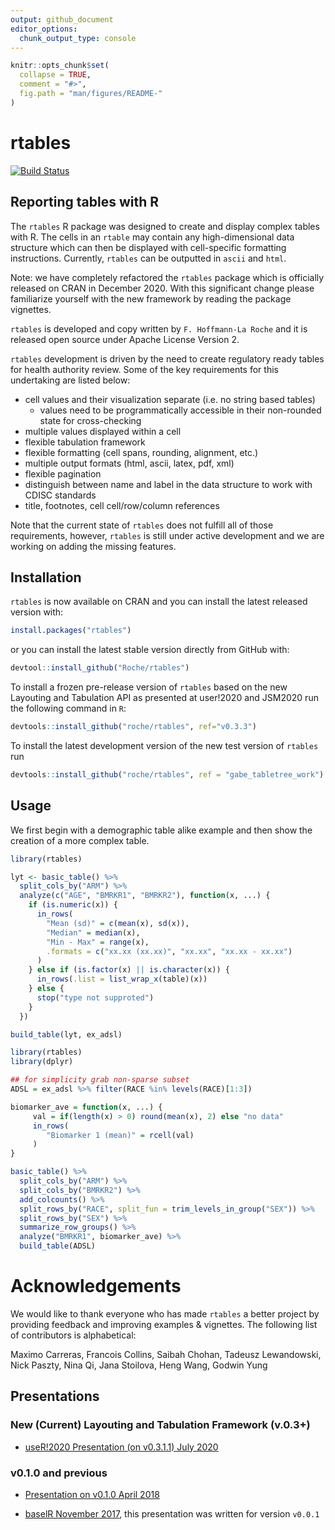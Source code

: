 ```yaml
---
output: github_document
editor_options: 
  chunk_output_type: console
---
```


<!-- README.md is generated from README.Rmd. Please edit that file -->

```r
knitr::opts_chunk$set(
  collapse = TRUE,
  comment = "#>",
  fig.path = "man/figures/README-"
)
```

# rtables

[![Build Status](https://travis-ci.org/Roche/rtables.svg?branch=master)](https://travis-ci.org/Roche/rtables/)


## Reporting tables with R

The `rtables` R package was designed to create and display complex tables with R. The cells in an `rtable` may contain
any high-dimensional data structure which can then be displayed with cell-specific formatting instructions. Currently,
`rtables` can be outputted in `ascii` and `html`.

Note: we have completely refactored the `rtables` package which is officially released on CRAN in December 2020. With this significant change please familiarize yourself with the new framework by reading the package vignettes.

`rtables` is developed and copy written by `F. Hoffmann-La Roche` and it is released open source under Apache
License Version 2. 

`rtables` development is driven by the need to create regulatory ready tables for health authority review. Some of the key requirements for this undertaking are listed below:

* cell values and their visualization separate (i.e. no string based tables)
  - values need to be programmatically accessible in their non-rounded state for cross-checking
* multiple values displayed within a cell
* flexible tabulation framework
* flexible formatting (cell spans, rounding, alignment, etc.)
* multiple output formats (html, ascii, latex, pdf, xml)
* flexible pagination
* distinguish between name and label in the data structure to work with CDISC standards
* title, footnotes, cell cell/row/column references

Note that the current state of `rtables` does not fulfill all of those requirements, however, `rtables` is still under
active development and we are working on adding the missing features.


## Installation

`rtables` is now available on CRAN and you can install the latest released version with:

```r
install.packages("rtables")
```

or you can install the latest stable version directly from GitHub with:

```r
devtool::install_github("Roche/rtables")
```

To install a frozen pre-release version of `rtables` based on the new Layouting and Tabulation API as presented at
user!2020 and JSM2020 run the following command in `R`:

```r
devtools::install_github("roche/rtables", ref="v0.3.3")
```

To install the latest development version of the new test version of `rtables` run

```r
devtools::install_github("roche/rtables", ref = "gabe_tabletree_work")
```


## Usage

We first begin with a demographic table alike example and then show the creation of a more complex table.


```r
library(rtables)

lyt <- basic_table() %>%
  split_cols_by("ARM") %>%
  analyze(c("AGE", "BMRKR1", "BMRKR2"), function(x, ...) {
    if (is.numeric(x)) {
      in_rows(
        "Mean (sd)" = c(mean(x), sd(x)),
        "Median" = median(x),
        "Min - Max" = range(x),
        .formats = c("xx.xx (xx.xx)", "xx.xx", "xx.xx - xx.xx")
      )
    } else if (is.factor(x) || is.character(x)) {
      in_rows(.list = list_wrap_x(table)(x))
    } else {
      stop("type not supproted")
    }
  })

build_table(lyt, ex_adsl)
```


```r
library(rtables)
library(dplyr)

## for simplicity grab non-sparse subset
ADSL = ex_adsl %>% filter(RACE %in% levels(RACE)[1:3])

biomarker_ave = function(x, ...) {
     val = if(length(x) > 0) round(mean(x), 2) else "no data"
     in_rows(
        "Biomarker 1 (mean)" = rcell(val)
     )
}

basic_table() %>%
  split_cols_by("ARM") %>%
  split_cols_by("BMRKR2") %>%
  add_colcounts() %>%
  split_rows_by("RACE", split_fun = trim_levels_in_group("SEX")) %>%
  split_rows_by("SEX") %>%
  summarize_row_groups() %>%
  analyze("BMRKR1", biomarker_ave) %>%
  build_table(ADSL)
```


# Acknowledgements

We would like to thank everyone who has made `rtables` a better project by providing feedback and improving examples & vignettes. The following list of contributors is alphabetical:

Maximo Carreras, Francois Collins, Saibah Chohan, Tadeusz Lewandowski, Nick Paszty, Nina Qi, Jana Stoilova, Heng Wang, Godwin Yung

## Presentations

### New (Current) Layouting and Tabulation Framework (v.0.3+)

* [useR!2020 Presentation (on v0.3.1.1) July 2020](https://www.youtube.com/watch?v=CBQzZ8ZhXLA)

### v0.1.0 and previous

* [Presentation on v0.1.0 April 2018](https://docs.google.com/presentation/d/1bpdBDp4PZdZ4hCsfaPkAuHDVnJmtp7WBIZ19oKMDq0M/edit?usp=sharing)

* [baselR November
2017](https://docs.google.com/presentation/d/1V28AVo9aVNfw2FTuRgQyM4BJKalVQMFD8lKUD2KlzKI/edit?usp=sharing),
this presentation was written for version `v0.0.1`
